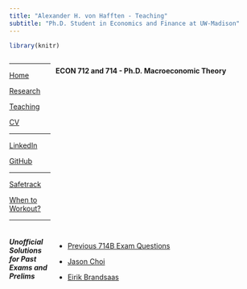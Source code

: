 ```yaml
---
title: "Alexander H. von Hafften - Teaching"
subtitle: "Ph.D. Student in Economics and Finance at UW-Madison"
---
```


```r
library(knitr)
```

:::: {style="display: grid; grid-template-columns: 1fr 5fr; grid-column-gap: 10px;"}


::: {}

---

[Home](https://vonhafften.github.io/index.html)

[Research](https://vonhafften.github.io/research.html)

[Teaching](https://vonhafften.github.io/teaching.html)

[CV](https://vonhafften.github.io/cv.pdf)

---

[LinkedIn](https://www.linkedin.com/in/alexander-h-von-hafften-9a48098b/)

[GitHub](https://github.com/vonhafften)

---

[Safetrack](https://safetrack.bandcamp.com/)

[When to Workout?](https://vonhafften.github.io/when_to_workout.html)

---

:::

::: {}


#### ECON 712 and 714 - Ph.D. Macroeconomic Theory

##### Unofficial Solutions for Past Exams and Prelims

- [Previous 714B Exam Questions](https://vonhafften.github.io/econ714b_pastexamquestions.html)

- [Jason Choi](https://sites.google.com/site/jasonchoihj/teaching/prelim-2019?authuser=0)

- [Eirik Brandsaas](https://sites.google.com/site/eirikbrandsaas/teaching/prelim2018)

:::

::::